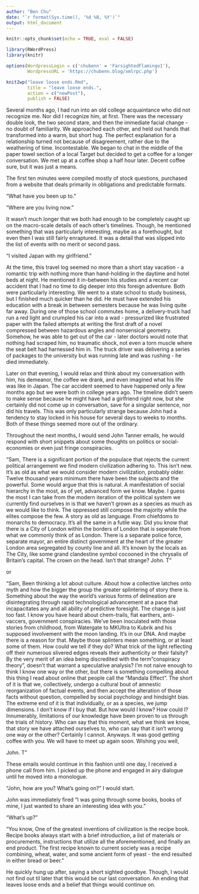 ```yaml
---
author: "Ben Chu"
date: "`r format(Sys.time(), '%d %B, %Y')`"
output: html_document
---
```


```r
knitr::opts_chunk$set(echo = TRUE, eval = FALSE)

library(RWordPress)
library(knitr)

options(WordpressLogin = c('chubenn' = 'FarsightedFlamingo1'),
        WordpressURL = 'https://chubenn.blog/xmlrpc.php')

knit2wp("leave loose ends.Rmd", 
        title = "leave loose ends.", 
        action = c("newPost"), 
        publish = FALSE)
```

Several months ago, I had run into an old college acquaintance who did not recognize me. Nor did I recognize him, at first. There was the necessary double look, the two second stare, and then the immediate facial change - no doubt of familiarity. We approached each other, and held out hands that transformed into a warm, but short hug. The perfect explanation for a relationship turned not because of disagreement, rather due to the weathering of time. Incontestable. We began to chat in the middle of the paper towel section of a local Target but decided to get a coffee for a longer conversation. We met up at a coffee shop a half hour later. Decent coffee sure, but it was just a means.

The first ten minutes were compiled mostly of stock questions, purchased from a website that deals primarily in obligations and predictable formats.

"What have you been up to."

"Where are you living now."

It wasn't much longer that we both had enough to be completely caught up on the macro-scale details of each other's timelines. Though, he mentioned something that was particularly interesting, maybe as a forethought, but even then I was still fairly enraptured. It was a detail that was slipped into the list of events with no merit or second pass.

"I visited Japan with my girlfriend."

At the time, this travel log seemed no more than a short stay vacation - a romantic trip with nothing more than hand-holding in the daytime and hotel beds at night. He mentioned it in-between his studies and a recent car accident that I had no time to dig deeper into this foreign adventure. Both were particularly interesting. We went to a state school to study business, but I finished much quicker than he did. He must have extended his education with a break in between semesters because he was living quite far away. During one of those school commutes home, a delivery-truck had run a red light and crumpled his car into a wad - pressurized like frustrated paper with the failed attempts at writing the first draft of a novel compressed between hazardous angles and nonsensical geometry. Somehow, he was able to get out of the car - later doctors would note that nothing had scraped him, no traumatic shock, not even a torn muscle where the seat belt had harnessed him in. The truck driver was delivering a series of packages to the university but was running late and was rushing - he died immediately.

Later on that evening, I would relax and think about my conversation with him, his demeanor, the coffee we drank, and even imagined what his life was like in Japan. The car accident seemed to have happened only a few months ago but we were both in college years ago. The timeline didn't seem to make sense because he might have had a girlfriend right now, but she certainly did not come up in conversation, save for a singular sentence, nor did his travels. This was only particularly strange because John had a tendency to stay locked in his house for several days to weeks to months. Both of these things seemed more out of the ordinary.


Throughout the next months, I would send John Tanner emails, he would respond with short snippets about some thoughts on politics or social-economies or even just fringe conspiracies.

"Sam, 
There is a significant portion of the populace that rejects the current political arrangement we find modern civilization adhering to. This isn't new. It's as old as what we would consider modern civilization, probably older. Twelve thousand years minimum there have been the subjects and the powerful. Some would argue that this is natural. A manifestation of social hierarchy in the most, as of yet, advanced form we know. Maybe. I guess the most I can take from the modern iteration of the political system we currently find ourselves in is that we haven't grown as a species as much as we would like to think. The oppressed still compose the majority while the elites compose the few. A story as old as language. From chiefdoms to monarchs to democracy. It's all the same in a futile way. Did you know that there is a City of London within the borders of London that is seperate from what we commonly think of as London. There is a separate police force, separate mayor, an entire distinct government at the heart of the greater London area segregated by county line and all. It's known by the locals as The City, like some grand clandestine symbol cocooned in the chrysalis of Britain's capital. The crown on the head. Isn't that strange? 
John. T"

or

"Sam,
Been thinking a lot about culture. About how a collective latches onto myth and how the bigger the group the greater splintering of story there is. Something about the way the world's various forms of delineation are disintegrating through rapid technological advancement at a pace that incapacitates any and all ability of predictive foresight. The change is just too fast. I know you have heard about chem-trails, flat earthers, anti-vaccers, government conspiracies. We've been inoculated with those stories from childhood, from Watergate to MKUltra to Kubrik and his supposed involvement with the moon landing. It's in our DNA. And maybe there is a reason for that. Maybe those splinters mean something, or at least some of them. How could we tell if they do? What trick of the light reflecting off their numerous slivered edges reveals their authenticity or their falsity? By the very merit of an idea being discredited with the term "conspiracy theory", doesn't that warrant a speculative analysis? I'm not naive enough to think I know one way or the other, but there is something compelling about this thing I read about online that people call the "Mandala Effect". The short of it is that we, collectively, undergo a cultural bout of amnestic reorganization of factual events, and then accept the alteration of those facts without question, compelled by social psychology and hindsight bias. The extreme end of it is that individually, or as a species, we jump dimensions. I don't know if I buy that. But how would I know? How could I? Innumerably, limitations of our knowledge have been proven to us through the trials of history. Who can say that this moment, what we think we know, that story we have attached ourselves to, who can say that it isn't wrong one way or the other? Certainly I cannot. Anyways. It was good getting coffee with you. We will have to meet up again soon. Wishing you well, 

John. T"

These emails would continue in this fashion until one day, I received a phone call from him. I picked up the phone and engaged in airy dialogue until he moved into a monologue. 

"John, how are you? What's going on?" I would start.


John was immediately fired "I was going through some books, books of mine, I just wanted to share an interesting idea with you."

"What's up?"


"You know, One of the greatest inventions of civilization is the recipe book. Recipe books always start with a brief introduction, a list of materials or procurements, instructions that utilize all the aforementioned, and finally an end product. The first recipe known to current society was a recipe combining, wheat, water, and some ancient form of yeast - the end resulted in either bread or beer." 


He quickly hung up after, saying a short sighted goodbye. Though, I would not find out til later that this would be our last conversation. An ending that leaves loose ends and a belief that things would continue on. 